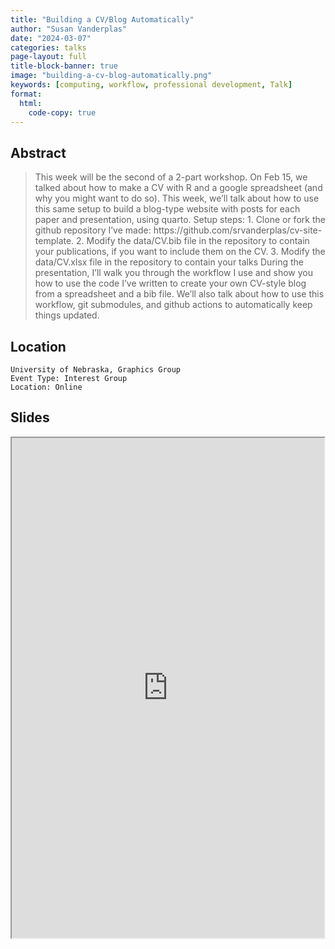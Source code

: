 ```yaml
---
title: "Building a CV/Blog Automatically"
author: "Susan Vanderplas"
date: "2024-03-07"
categories: talks
page-layout: full
title-block-banner: true
image: "building-a-cv-blog-automatically.png"
keywords: [computing, workflow, professional development, Talk]
format:
  html:
    code-copy: true
---
```

 
## Abstract
>  This week will be the second of a 2-part workshop.    On Feb 15, we talked about how to make a CV with R and a google spreadsheet (and why you might want to do so).    This week, we'll talk about how to use this same setup to build a blog-type website with posts for each paper and presentation, using quarto.    Setup steps:        1. Clone or fork the github repository I've made: https://github.com/srvanderplas/cv-site-template.     2. Modify the data/CV.bib file in the repository to contain your publications, if you want to include them on the CV.      3. Modify the data/CV.xlsx file in the repository to contain your talks    During the presentation, I'll walk you through the workflow I use and show you how to use the code I've written to create your own CV-style blog from a spreadsheet and a bib file.   We'll also talk about how to use this workflow, git submodules, and github actions to automatically keep things updated.


## Location

    University of Nebraska, Graphics Group
    Event Type: Interest Group
    Location: Online
## Slides

<iframe src='https://srvanderplas.github.io/2024-Presentations/03-graphics-blog/#/title-slide' height='800px' width='500px'></iframe>
